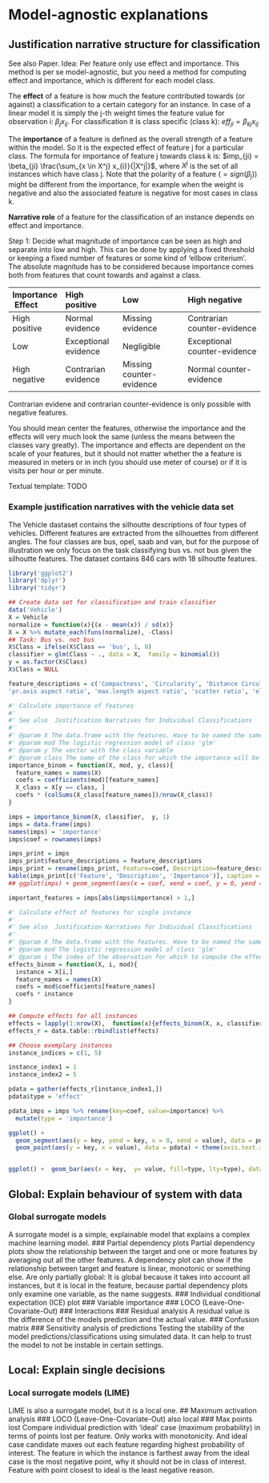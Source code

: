 # Model-agnostic explanations

## Justification narrative structure for classification
See also Paper.
Idea: Per feature only use effect and importance. This method is per se model-agnostic, but you need a method for computing effect and importance, which is different for each model class.  

The **effect** of a feature is how much the feature contributed towards (or against) a classification to a certain category for an instance. In case of a linear model it is simply the j-th weight times the feature value for observation i: $\beta_{j} x_{ij}$. For classification it is class specific (class k):  $eff_{ji} = \beta_{kj} x_{ij}$

The **importance** of a feature is defined as the overall strength of a feature within the model. So it is the expected effect of feature j for a particular class. The formula for importance of feature j towards class k is: $imp_{ji} = \beta_{ji} \frac{\sum_{x \in X^j} x_{i}}{|X^j|}$, where $X^j$ is the set of all instances which have class j. Note that the polarity of a feature ($=sign(\beta_{j})$) might be different from the importance, for example when the weight is negative and also the associated feature is negative for most cases in class k.


**Narrative role** of a feature for the classification of an instance depends on effect and importance.

Step 1: Decide what magnitude of importance can be seen as high and separate into low and high. This can be done by applying a fixed threshold or keeping a fixed number of features or some kind of 'ellbow criterium'.  The absolute magnitude has to be considered because importance comes both from features that count towards and against a class.   


| Importance \ Effect | High positive | Low |  High negative |
|:--------------|:--------------------|:------------------------|:----------------------------|
|High positive |Normal evidence     |Missing evidence        |Contrarian counter-evidence |
|Low           |Exceptional evidence|Negligible              |Exceptional counter-evidence|
|High negative |Contrarian evidence |Missing counter-evidence|Normal counter-evidence     |


Contrarian evidene and contrarian counter-evidence is only possible with negative features.


You should mean center the features, otherwise the importance and the effects will very much look the same (unless the means between the classes vary greatly). The importance and effects are dependent on the scale of your features, but it should not matter whether the a feature is measured in meters or in inch (you should use meter of course) or if it is visits per hour or per minute. 

Textual template: TODO

### Example justification narratives with the vehicle data set
The Vehicle dastaset contains the silhoutte descriptions of four types of vehicles. Different features are extracted from the silhouettes from different angles. The four classes are bus, opel, saab and van, but for the purpose of illustration we only focus on the task classifying bus vs. not bus given the silhoutte features. The dataset contains 846 cars with 18 silhoutte features. 
```r
library('ggplot2')
library('dplyr')
library('tidyr')

## Create data set for classification and train classifier
data('Vehicle')
X = Vehicle
normalize = function(x){(x - mean(x)) / sd(x)}
X = X %>% mutate_each(funs(normalize), -Class)
## Task: Bus vs. not bus
X$Class = ifelse(X$Class == 'bus', 1, 0)
classifier = glm(Class ~ ., data = X,  family = binomial())
y = as.factor(X$Class)
X$Class = NULL

feature_descriptions = c('Compactness', 'Circularity', 'Distance Circularity', 	'Radius ratio',
'pr.axis aspect ratio', 'max.length aspect ratio', 'scatter ratio', 'elongatedness', 'pr.axis rectangularity', 'max.length rectangularity', 'scaled variance along major axis', 'scaled variance along minor axis', 'scaled radius of gyration', 'skewness about major axis', 'skewness about minor axis', 	'kurtosis about minor axis', '	kurtosis about major axis', 	'hollows ratio')

#' Calculate importance of features
#'
#' See also  Justification Narratives for Individual Classifications 
#' 
#' @param X The data.frame with the features. Have to be named the same as in model
#' @param mod The logistic regression model of class 'glm'
#' @param y The vector with the class variable
#' @param class The name of the class for which the importance will be computed
importance_binom = function(X, mod, y, class){
  feature_names = names(X)
  coefs = coefficients(mod)[feature_names]
  X_class = X[y == class, ]
  coefs * (colSums(X_class[feature_names])/nrow(X_class))
}

imps = importance_binom(X, classifier,  y, 1)
imps = data.frame(imps)
names(imps) = 'importance'
imps$coef = rownames(imps)

imps_print = imps
imps_print$feature_descriptions = feature_descriptions
imps_print = rename(imps_print, Feature=coef, Description=feature_descriptions, Importance=importance)
kable(imps_print[c('Feature', 'Description', 'Importance')], caption = 'Feature importances for the class "bus"', row.names = FALSE)
## ggplot(imps) + geom_segment(aes(x = coef, xend = coef, y = 0, yend = importance)) + ggtitle('Importance per variable')

important_features = imps[abs(imps$importance) > 1,]

#' Calculate effect of features for single instance
#'
#' See also  Justification Narratives for Individual Classifications 
#' 
#' @param X The data.frame with the features. Have to be named the same as in model
#' @param mod The logistic regression model of class 'glm'
#' @param i The index of the observation for which to compute the effect
effects_binom = function(X, i, mod){
  instance = X[i,]
  feature_names = names(X)
  coefs = mod$coefficients[feature_names]
  coefs * instance
}

## Compute effects for all instances
effects = lapply(1:nrow(X),  function(x){effects_binom(X, x, classifier)})
effects_r = data.table::rbindlist(effects)

## Choose exemplary instances
instance_indices = c(1, 5)

instance_index1 = 1
instance_index2 = 5

pdata = gather(effects_r[instance_index1,])
pdata$type = 'effect'

pdata_imps = imps %>% rename(key=coef, value=importance) %>%
  mutate(type = 'importance')

ggplot() + 
  geom_segment(aes(y = key, yend = key, x = 0, xend = value), data = pdata_imps) + 
  geom_point(aes(y = key, x = value), data = pdata) + theme(axis.text.x = element_text(angle = 90, hjust = 1)) + guides(lty = guide_legend())


ggplot() +  geom_bar(aes(x = key,  y= value, fill=type, lty=type), data = rbind(pdata_imps, pdata), stat='identity', alpha = 0.3, position= position_identity()) + theme(axis.text.x = element_text(angle = 90, hjust = 1))
```



## Global: Explain behaviour of system with data
### Global surrogate models
A surrogate model is a simple, explainable model that explains a complex machine learning model.
### Partial dependency plots
Partial dependency plots show the relationship between the target and one or more features by averaging out all the other features. A dependency plot can show if the relationship between target and feature is linear, monotonic or something else.
Are only partially global: It is global because it takes into account all instances, but it is local in the feature, because partial dependency plots only examine one variable, as the name suggests.
### Individual conditional expectation (ICE) plot
### Variable importance
### LOCO (Leave-One-Covariate-Out)
### Interactions
### Residual analysis
A residual value is the difference of the models prediction and the actual value.
### Confusion matrix
### Sensitivity analysis of predictions
Testing the stability of the model predictions/classifications using simulated data. It can help to trust the model to not be instable in certain settings.



## Local: Explain single decisions
### Local surrogate models (LIME)
LIME is also a surrogate model, but it is a local one.
## Maximum activation analysis
### LOCO (Leave-One-Covariate-Out) also local
### Max points lost
Compare individual prediction with 'ideal' case (maximum probability) in terms of points lost per feature. Only works with monotonicity. And ideal case candidate maxes out each feature regarding highest probability of interest. The feature in which the instance is farthest away from the ideal case is the most negative point, why it should not be in class of interest. Feature with point closest to ideal is the least negative reason.

